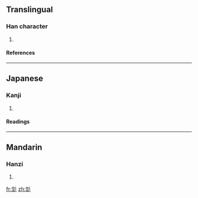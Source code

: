 ==Translingual==
===Han character===
{{Han char|rn=59|rad=彡|as=04|sn=7|four=|canj=卜大竹竹竹 (YKHHH)}}
# {{defn|Han|sort=彡04}}
====References====
{{Han ref|kx=0363.070|dkj=09971|dj=0682.020|hdz=20853.030|uh=5F63|ud=24419}}
----
==Japanese==
===Kanji===
{{ja-kanji|grade=|rs=彡04}}
# {{defn|Japanese}} 
====Readings====
{{ja-readings|on=[[ぶん]] (bun), [[もん]] (mon)|kun=[[あや]] (aya)}}
----
==Mandarin==
===Hanzi===
{{cmn-hanzi|pin=[[wén]] ([[wen2]])|wg=wen<sup>2</sup>}}
# {{defn|Mandarin}}

[[fr:彣]]
[[zh:彣]]
